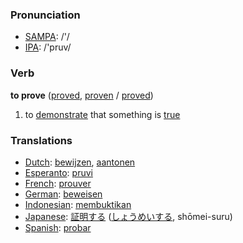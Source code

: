 === Pronunciation ===
*[[w:SAMPA|SAMPA]]: /'/
*[[w:IPA|IPA]]: /'pruv/

=== Verb ===

'''to prove''' ([[proved]], [[proven]] / [[proved]])

# to [[demonstrate]] that something is [[true]]

=== Translations ===
*[[Dutch]]: [[bewijzen]], [[aantonen]]
*[[Esperanto]]: [[pruvi]]
*[[French]]: [[prouver]]
*[[German]]: [[beweisen]]
*[[Indonesian]]: [[bukti|membuktikan]]
*[[Japanese]]: [[証明]]する ([[しょうめい]]する, shōmei-suru)
*[[Spanish]]: [[probar]]